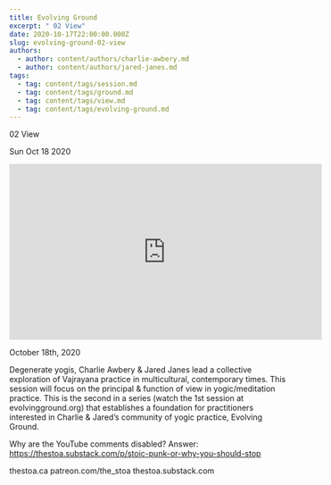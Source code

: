 ```yaml
---
title: Evolving Ground
excerpt: " 02 View"
date: 2020-10-17T22:00:00.000Z
slug: evolving-ground-02-view
authors:
  - author: content/authors/charlie-awbery.md
  - author: content/authors/jared-janes.md
tags:
  - tag: content/tags/session.md
  - tag: content/tags/ground.md
  - tag: content/tags/view.md
  - tag: content/tags/evolving-ground.md
---
```




 02 View

Sun Oct 18 2020

<iframe width="560" height="315" src="https://www.youtube.com/embed/hwMFHS1EhOg" title="Evolving Ground: 02 View w/ Charlie Awbery & Jared Janes" frameborder="0" allow="accelerometer; autoplay; clipboard-write; encrypted-media; gyroscope; picture-in-picture" allowfullscreen ></iframe>

October 18th, 2020

Degenerate yogis, Charlie Awbery & Jared Janes lead a collective exploration of Vajrayana practice in multicultural, contemporary times. This session will focus on the principal & function of view in yogic/meditation practice. This is the second in a series (watch the 1st session at evolvingground.org) that establishes a foundation for practitioners interested in Charlie & Jared’s community of yogic practice, Evolving Ground.

Why are the YouTube comments disabled? Answer: https://thestoa.substack.com/p/stoic-punk-or-why-you-should-stop

thestoa.ca
patreon.com/the_stoa
thestoa.substack.com


